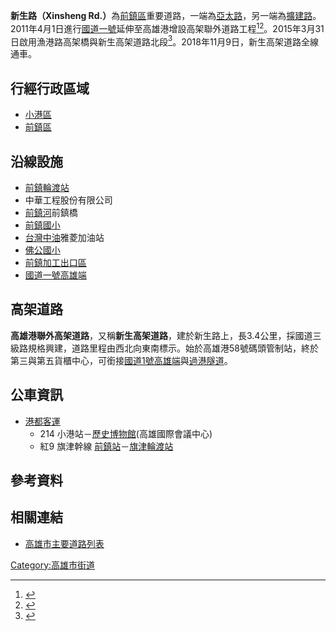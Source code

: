 {{Infobox TwRoad2
|bgcolorh= 
|colorh=
|code=
|name=新生路
|enname=Xinsheng Rd.
|level=一般道路
|length=
|sec=
|lastext=
|line=
|start=亞太路
|end=[[擴建路|擴建路]]
|junc=[[File:TWHW1.svg|20px]][[高雄端|高雄端]]（374）<br>[[金福路|金福路]]<br>[[中興路_(前鎮區)|中興路]]<br>[[漁港路_(前鎮區)|漁港路]]
|img=
|cap=
|size=
|left=
|right=
|leftlink=
|leftdirection=
|rightlink=
|rightdirection=
|SN=
|SNtype=
|SNNum=
|SN2=
|SN2type=
|SN2Num=
|SN3=
|SN3type=
|SN3Num=
}}
'''新生路（Xinsheng  Rd.）'''為[[前鎮區|前鎮區]]重要道路，一端為[[亞太路|亞太路]]，另一端為[[擴建路|擴建路]]。2011年4月1日進行[[中山高速公路|國道一號]]延伸至高雄港增設高架聯外道路工程<ref>{{Cite web |url=http://www.freeway.gov.tw/Upload/Html/201461994/page02.html |title=高雄港聯外高架道路－漁港路及新生路北段主線高架橋工程 |access-date=2015-06-15 |archive-date=2019-05-21 |archive-url=https://web.archive.org/web/20190521201913/https://www.freeway.gov.tw/Upload/Html/201461994/page02.html |dead-url=no }}</ref><ref>{{cite web |url = http://www.libertytimes.com.tw/2012/new/may/30/today-south12.htm |title = 國道一號，將延伸至高雄港。 |accessdate = 2012-05-30 |work =  |publisher = 自由時報 |date =  |archive-date = 2013-10-24 |archive-url = https://web.archive.org/web/20131024171507/http://www.libertytimes.com.tw/2012/new/may/30/today-south12.htm |dead-url = no }}</ref>。2015年3月31日啟用漁港路高架橋與新生高架道路北段<ref>{{Cite web |url=http://news.ltn.com.tw/news/society/breakingnews/1553935 |title=高雄港2聯外高架道路今通車 4時正式開放 |access-date=2017-03-08 |archive-date=2019-05-29 |archive-url=https://web.archive.org/web/20190529131140/https://news.ltn.com.tw/news/society/breakingnews/1553935 |dead-url=no }}</ref>。2018年11月9日，新生高架道路全線通車。

== 行經行政區域 ==
* [[小港區|小港區]]
* [[前鎮區|前鎮區]]

== 沿線設施 ==
* [[前鎮輪渡站|前鎮輪渡站]]
* 中華工程股份有限公司
* [[前鎮河|前鎮河]]前鎮橋
* [https://web.archive.org/web/20131202232843/http://www.qzps.kh.edu.tw/ 前鎮國小]
* [[台灣中油|台灣中油]]雅菱加油站
* [https://web.archive.org/web/20190905204227/http://www.fokps.kh.edu.tw/ 佛公國小]
* [[前鎮加工出口區|前鎮加工出口區]]
* [[中山高速公路|國道一號]][[高雄端|高雄端]]

== 高架道路 ==
{{Otheruses|subject=[[高雄市|高雄市]]的新生高架道路|other=[[臺北市|臺北市]]的同名高架道路|新生北路}}
'''高雄港聯外高架道路'''，又稱'''新生高架道路'''，建於新生路上，長3.4公里，採國道三級路規格興建，道路里程由西北向東南標示。始於高雄港58號碼頭管制站，終於第三與第五貨櫃中心，可銜接[[中山高速公路|國道1號]][[高雄端|高雄端]]與[[高雄港過港隧道|過港隧道]]。
{{台灣公路表頭|d||高雄港聯外高架道路}}
{{台灣公路設施|brh||↑主線成為大華四路}}
{{台灣公路匝道|0|第一貨櫃中心|直接式|2015年3月31日|高雄港58號碼頭管制站|[[前鎮區|前鎮區]]第一貨櫃中心、中島商港區、商港管制區|{{Color|gray|高架道路起點}}|商港管制區<br>中島商港區<br>第一貨櫃中心<br>{{Color|gray|高架道路終點}}|}}
{{台灣公路交流道|1.2|第二貨櫃中心|匝道|2015年3月31日|鎮港路|[[前鎮區|前鎮區]]第二貨櫃中心、自由貿易港區| {{Color|gray|（僅北出南入）}}|前鎮自貿區<br>第二貨櫃中心}}
{{台灣公路快速道路出口|1.9|高雄端|喇叭型A|2015年3月31日（南出北入）<br>2018年11月9日（北出南入）|{{Jct|country=TWN|NH-ALL|1}}<ref>中山高最南端就在此高架道路上，透過此高架道路僅能連接中山高北上線，故匝道預告皆為「[[File:TWHW1.svg|20px]]'''高速公路　北'''」。</ref>||[[File:TWHW1.svg|20px]]高速公路<small>　北</small>|[[File:TWHW1.svg|20px]]高速公路<small>　北</small>}}
{{台灣公路交流道|2.5|過港隧道|匝道|2018年11月9日|[[高雄港過港隧道|過港隧道]]|[[旗津區|旗津區]]、第四貨櫃中心|旗津<br>第四貨櫃中心|{{Color|gray|（僅南出北入）}}}}
{{台灣公路匝道|3.4|第三、五貨櫃中心|直接式|2018年11月9日|新生路|[[小港區|小港區]]第三、五貨櫃中心|第三、五貨櫃中心<br>{{Color|gray|高架道路終點}}|{{Color|gray|高架道路起點}}|}}
{{台灣公路設施|brh||↓主線成為新生路}}
{{End}}

== 公車資訊 ==
* [[港都客運|港都客運]]
** 214 小港站－[[高雄市立歷史博物館|歷史博物館]](高雄國際會議中心)
** 紅9 旗津幹線 [[前鎮站|前鎮站]]－[[旗津輪渡站|旗津輪渡站]]

== 參考資料 ==
{{reflist}}

== 相關連結 ==
* [[高雄市主要道路列表|高雄市主要道路列表]]

{{高雄市重要道路}}

{{DEFAULTSORT:Xinsheng}}
[[Category:高雄市街道|Category:高雄市街道]]